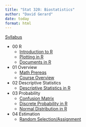 ```yaml
---
title: "Stat 320: Biostatistics"
author: "David Gerard"
date: today
format: html
---
```


[Syllabus](syllabus.qmd)

- 00 R
  - [Introduction to R](./01_r/01_r_intro.qmd)
  - [Plotting in R](./01_r/01_ggplot.qmd)
  - [Documents in R](./01_r/01_quarto.qmd)
- 01 Overview
  - [Math Prereqs](./00_course_outline/00_math_prereqs.qmd)
  - [Course Overview](./00_course_outline/00_overview.qmd)
- 02 Descriptive Statistics
  - [Descriptive Statistics in R](./02_descriptive/02_descriptive.qmd)
- 03 Probability
  - [Confusion Matrix](./03_prob/03_confusion.qmd)
  - [Discrete Probability in R](./03_prob/03_prob_discrete.qmd)
  - [Normal Distribution in R](./03_prob/03_prob_cont.qmd)
- 04 Estimation
  - [Random Selection/Assignment](./04_est/04_sample.qmd)

